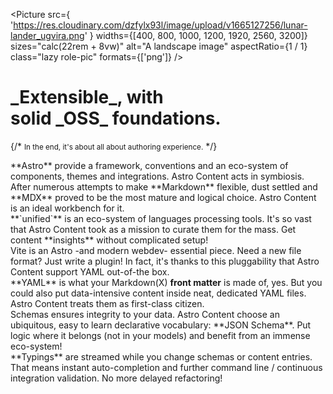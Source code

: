 

<div class="title-block">

<Picture
  src={
    'https://res.cloudinary.com/dzfylx93l/image/upload/v1665127256/lunar-lander_ugvira.png'
  }
  widths={[400, 800, 1000, 1200, 1920, 2560, 3200]}
  sizes="calc(22rem + 8vw)"
  alt="A landscape image"
  aspectRatio={1 / 1}
  class="lazy role-pic"
  formats={['png']}
/>

<h1>
  _Extensible_, with <br />
  solid _OSS_ foundations.
</h1>

{/* <small>In the end, it's about all about authoring experience.</small> */}

</div>

<div class="list">
      
<div class="item">
  <div class="bg-shape" set:html={shape1}></div>
  <div class="illustration" set:html={astro}></div>
  <div class="desc">
    **Astro** provide a framework, conventions and an eco-system of
    components, themes and integrations.  
    Astro Content acts in symbiosis.
  </div>
</div>

<div class="item">
  <div class="bg-shape" set:html={shape1}></div>
  <div class="illustration" set:html={mdx}></div>
  <div class="desc">
    After numerous attempts to make **Markdown** flexible, dust settled and
    **MDX** proved to be the most mature and logical choice. Astro Content is an
    ideal workbench for it.
  </div>
</div>

<div class="item">
  <div class="bg-shape" set:html={shape1}></div>
  <div class="illustration" set:html={unified}></div>
  <div class="desc">
    **`unified`** is an eco-system of languages processing tools. It's so vast
    that Astro Content took as a mission to curate them for the mass. Get
    content **insights** without complicated setup!
  </div>
</div>

<div class="item">
  <div class="bg-shape" set:html={shape1}></div>
  <div class="illustration" set:html={vite}></div>
  <div class="desc">
    Vite is an Astro -and modern webdev- essential piece. Need a new file
    format? Just write a plugin! In fact, it's thanks to this pluggability that
    Astro Content support YAML out-of-the box.
  </div>
</div>

<div class="item">
  <div class="bg-shape" set:html={shape1}></div>
  <div class="illustration" set:html={yaml}></div>
  <div class="desc">
    **YAML** is what your Markdown(X) <strong>front matter</strong> is made of,
    yes. But you could also put data-intensive content inside neat, dedicated
    YAML files. Astro Content treats them as first-class citizen.
  </div>
</div>

<div class="item">
  <div class="bg-shape" set:html={shape1}></div>
  <div class="illustration" set:html={jsonschema}></div>
  <div class="desc">
    Schemas ensures integrity to your data. Astro Content choose an ubiquitous,
    easy to learn declarative vocabulary: **JSON Schema**. Put logic where it
    belongs (not in your models) and benefit from an immense eco-system!
  </div>
</div>

<div class="item">
  <div class="bg-shape" set:html={shape1}></div>
  <div class="illustration" set:html={ts}></div>
  <div class="desc">
    **Typings** are streamed while you change schemas or content entries. That
    means instant auto-completion and further command line / continuous
    integration validation. No more delayed refactoring!
  </div>
</div>

</div>
